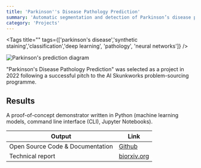 ```yaml
---
title: 'Parkinson''s Disease Pathology Prediction'
summary: 'Automatic segmentation and detection of Parkinson’s disease pathology using synthetic staining and deep neural networks'
category: 'Projects'
---
```


<Tags title="" tags={['parkinson\'s disease','synthetic staining','classification','deep learning', 'pathology', 'neural networks']} />

![Parkinson's prediction diagram](images/parkinsons-detection.png)

"Parkinson's Disease Pathology Prediction" was selected as a project in 2022 following a successful pitch to the AI Skunkworks problem-sourcing programme.

## Results

A proof-of-concept demonstrator written in Python (machine learning models, command line interface (CLI), Jupyter Notebooks).

Output|Link
---|---
Open Source Code & Documentation|[Github](https://github.com/nhsx/skunkworks-parkinsons-detection/)
Technical report|[biorxiv.org](https://www.biorxiv.org/content/10.1101/2022.08.30.505459v1)
